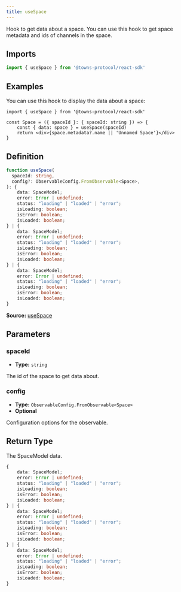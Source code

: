 ```yaml
---
title: useSpace
---
```

Hook to get data about a space. You can use this hook to get space metadata and ids of channels in the space.

## Imports

```ts
import { useSpace } from '@towns-protocol/react-sdk'
```

## Examples

You can use this hook to display the data about a space:
```tsx
import { useSpace } from '@towns-protocol/react-sdk'

const Space = ({ spaceId }: { spaceId: string }) => {
    const { data: space } = useSpace(spaceId)
    return <div>{space.metadata?.name || 'Unnamed Space'}</div>
}
```

## Definition

```ts
function useSpace(
  spaceId: string,
  config?: ObservableConfig.FromObservable<Space>,
): {
    data: SpaceModel;
    error: Error | undefined;
    status: "loading" | "loaded" | "error";
    isLoading: boolean;
    isError: boolean;
    isLoaded: boolean;
} | {
    data: SpaceModel;
    error: Error | undefined;
    status: "loading" | "loaded" | "error";
    isLoading: boolean;
    isError: boolean;
    isLoaded: boolean;
} | {
    data: SpaceModel;
    error: Error | undefined;
    status: "loading" | "loaded" | "error";
    isLoading: boolean;
    isError: boolean;
    isLoaded: boolean;
}
```

**Source:** [useSpace](https://github.com/towns-protocol/towns/blob/main/packages/react-sdk/src/useSpace.ts)

## Parameters

### spaceId

- **Type:** `string`

The id of the space to get data about.

### config

- **Type:** `ObservableConfig.FromObservable<Space>`
- **Optional**

Configuration options for the observable.

## Return Type

The SpaceModel data.

```ts
{
    data: SpaceModel;
    error: Error | undefined;
    status: "loading" | "loaded" | "error";
    isLoading: boolean;
    isError: boolean;
    isLoaded: boolean;
} | {
    data: SpaceModel;
    error: Error | undefined;
    status: "loading" | "loaded" | "error";
    isLoading: boolean;
    isError: boolean;
    isLoaded: boolean;
} | {
    data: SpaceModel;
    error: Error | undefined;
    status: "loading" | "loaded" | "error";
    isLoading: boolean;
    isError: boolean;
    isLoaded: boolean;
}
```

